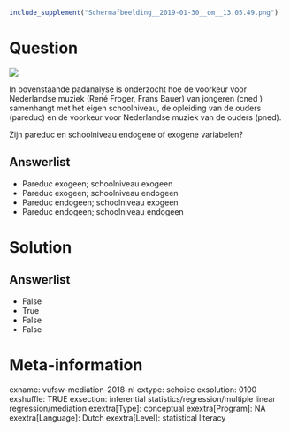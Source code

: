 ```r
include_supplement("Schermafbeelding__2019-01-30__om__13.05.49.png")
```

Question
========
![](Schermafbeelding__2019-01-30__om__13.05.49.png)
  
In bovenstaande padanalyse is onderzocht hoe de voorkeur voor
Nederlandse muziek (René Froger, Frans Bauer) van jongeren (cned )
samenhangt met het eigen schoolniveau, de opleiding van de ouders
(pareduc) en de voorkeur voor Nederlandse muziek van de ouders (pned).  
  
Zijn pareduc en schoolniveau endogene of exogene variabelen?

Answerlist
----------
* Pareduc exogeen; schoolniveau exogeen
* Pareduc exogeen; schoolniveau endogeen
* Pareduc endogeen; schoolniveau exogeen
* Pareduc endogeen; schoolniveau endogeen

Solution
========










Answerlist
----------
* False
* True
* False
* False

Meta-information
================
exname: vufsw-mediation-2018-nl
extype: schoice
exsolution: 0100
exshuffle: TRUE
exsection: inferential statistics/regression/multiple linear regression/mediation
exextra[Type]: conceptual
exextra[Program]: NA
exextra[Language]: Dutch
exextra[Level]: statistical literacy

